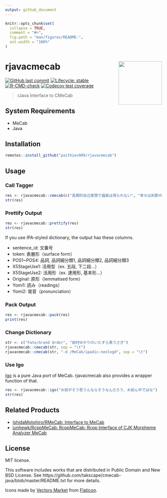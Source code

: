 ```yaml
---
output: github_document
---
```


<!-- README.md is generated from README.Rmd. Please edit that file -->

```r
knitr::opts_chunk$set(
  collapse = TRUE,
  comment = "#>",
  fig.path = "man/figures/README-",
  out.width = "100%"
)
```

# rjavacmecab <a href='https://paithiov909.github.io/rjavacmecab'><img src='https://rawcdn.githack.com/paithiov909/rjavacmecab/3075fa2aee8ec83c8f35a482cab1cf137de50d24/man/figures/logo.png' align="right" height="139" /></a>

<!-- badges: start -->
[![GitHub last commit](https://img.shields.io/github/last-commit/paithiov909/rjavacmecab)](#)
[![Lifecycle: stable](https://img.shields.io/badge/lifecycle-stable-brightgreen.svg)](https://lifecycle.r-lib.org/articles/stages.html#stable)
[![R-CMD-check](https://github.com/paithiov909/rjavacmecab/actions/workflows/R-CMD-check.yml/badge.svg)](https://github.com/paithiov909/rjavacmecab/actions/workflows/R-CMD-check.yml)
[![Codecov test coverage](https://codecov.io/gh/paithiov909/rjavacmecab/branch/main/graph/badge.svg)](https://codecov.io/gh/paithiov909/rjavacmecab?branch=main)
<!-- badges: end -->

> rJava Interface to CMeCab

## System Requirements

- MeCab
- Java

## Installation

``` r
remotes::install_github("paithiov909/rjavacmecab")
```

## Usage

### Call Tagger

```r
res <- rjavacmecab::cmecab(c("長期的自己実現で福楽は得られない", "幸せは刹那の中にあり"))
str(res)
```

### Prettify Output

```r
res <- rjavacmecab::prettify(res)
str(res)
```

If you use IPA-styled dictionary, the output has these columns.

- sentence_id: 文番号
- token: 表層形（surface form）
- POS1~POS4: 品詞, 品詞細分類1, 品詞細分類2, 品詞細分類3
- X5StageUse1: 活用型（ex. 五段, 下二段...）
- X5StageUse2: 活用形（ex. 連用形, 基本形...）
- Original: 原形（lemmatised form）
- Yomi1: 読み（readings）
- Yomi2: 発音（pronunciation）

### Pack Output

```r
res <- rjavacmecab::pack(res)
print(res)
```

### Change Dictionary

```r
str <- c("Fate/Grand Order", "田村ゆかりのいたずら黒うさぎ")
rjavacmecab::cmecab(str, sep = "\t")
rjavacmecab::cmecab(str, "-d /MeCab/ipadic-neologd", sep = "\t")
```

### Use Igo

[Igo](http://igo.osdn.jp/) is a pure Java port of MeCab. rjavacmecab also provides a wrapper function of that.

```r
res <- rjavacmecab::igo("お前がそう思うんならそうなんだろう、お前ん中ではな")
str(res)
```

## Related Products

- [IshidaMotohiro/RMeCab: Interface to MeCab](https://github.com/IshidaMotohiro/RMeCab)
- [junhewk/RcppMeCab: RcppMeCab: Rcpp Interface of CJK Morpheme Analyzer MeCab](https://github.com/junhewk/RcppMeCab)

## License

MIT license.

This software includes works that are distributed in Public Domain and New BSD License.
See https://github.com/takscape/cmecab-java/blob/master/README.txt for more details. 

Icons made by [Vectors Market](https://www.flaticon.com/authors/vectors-market) from [Flaticon](https://www.flaticon.com/).
